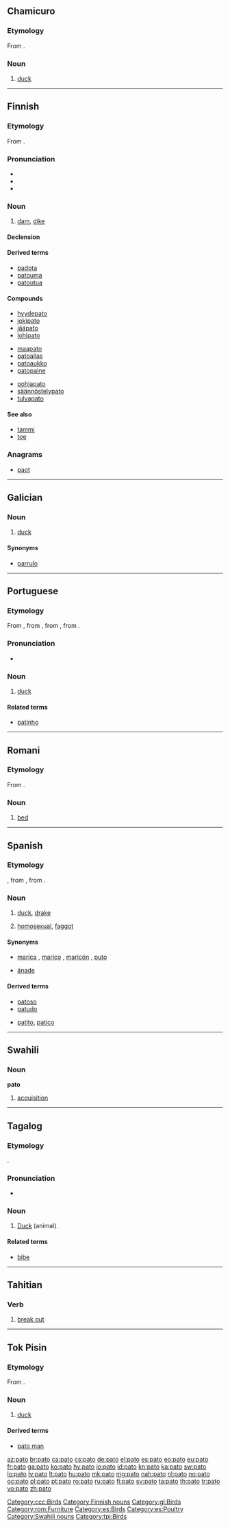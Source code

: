 {{also|pāto|pato-|Pato}}
==Chamicuro==

===Etymology===
From {{etyl|es|ccc}} {{term|pato|lang=es}}.

===Noun===
{{head|ccc|noun}}

# [[duck]]

[[Category:ccc:Birds]]

----

==Finnish==
{{wikipedia|lang=fi}}

===Etymology===
From {{etyl|fiu-pro|fi}} {{term/t|fiu-pro|*paδɜ}}.

===Pronunciation===
* {{IPA|lang=fi|[ˈpɑto]}}
* {{rhymes|ɑto|lang=fi}}
* {{hyphenation|pa|to}}

===Noun===
{{fi-noun}}

# [[dam]], [[dike]]

====Declension====
{{fi-decl-valo|pa|t|d}}

====Derived terms====
* [[padota]]
* [[patouma]]
* [[patoutua]]

====Compounds====
{{rel-top3|compounds}}
* [[hyydepato]]
* [[jokipato]]
* [[jääpato]]
* [[lohipato]]
{{rel-mid3}}
* [[maapato]]
* [[patoallas]]
* [[patoaukko]]
* [[patopaine]]
{{rel-mid3}}
* [[pohjapato]]
* [[säännöstelypato]]
* [[tulvapato]]
{{rel-bottom}}

====See also====
* [[tammi]]
* [[toe]]

===Anagrams===
* [[paot#Finnish|paot]]

[[Category:Finnish nouns]]

----

==Galician==

===Noun===
{{gl-noun|m}}

# [[duck]]

====Synonyms====
* [[parrulo]]

[[Category:gl:Birds]]

----

==Portuguese==

===Etymology===
From {{etyl|roa-ptg|pt}} {{term|pato|lang=roa-ptg}}, from {{etyl|xaa|pt}} {{term||tr=páṭṭ|sc=Arab|lang=xaa}}, from {{etyl|ar|pt}} {{term|بط|tr=baṭṭ||duck|sc=Arab|lang=ar}}, from {{etyl|fa|pt}} {{term|بت||duck|tr=bat|sc=fa-Arab|lang=fa}}.

===Pronunciation===
* {{a|PT}} {{IPA|/ˈpa.tu/|lang=pt}}

===Noun===
{{pt-noun|m|f=pata}}

# [[duck]]

====Related terms====
* [[patinho#Portuguese|patinho]]

----

==Romani==

===Etymology===
From {{etyl|ro|rom}} {{term|pat||bed|lang=ro}}.

===Noun===
{{rom-noun|pat|m|o|ura}}

# [[bed]]

[[Category:rom:Furniture]]

----

==Spanish==

===Etymology===
{{etyl|xaa|es}} {{term||tr=páṭṭ|sc=Arab|lang=xaa}}, from {{etyl|ar|es}} {{term|بط|tr=baṭṭ||duck|sc=Arab|lang=ar}}, from {{etyl|fa|es}} {{term|بت||duck|tr=bat|sc=fa-Arab|lang=fa}}.

===Noun===
{{es-noun|m|f=pata}}

# [[duck]], [[drake]]
# {{context|vulgar|slang|lang=es|Antilles|Nicaragua|Venezuela|Puerto Rico}} [[homosexual]], [[faggot]]

====Synonyms====
* {{sense|homosexual}} [[marica]] {{g|m}}, [[marico]] {{g|m}}, [[maricón]] {{g|m}}, [[puto]] {{g|m}}
* {{sense|duck}} [[ánade]]

====Derived terms====
* [[patoso]]
* [[patudo]]
* {{sense|diminutives}} [[patito]], [[patico]]

[[Category:es:Birds]]
[[Category:es:Poultry]]

----

==Swahili==

===Noun===
'''pato'''

# [[acquisition]]

[[Category:Swahili nouns]]

----

==Tagalog==

===Etymology===
{{etyl|es|tl}} {{term|pato|lang=es||duck}}.

===Pronunciation===
* {{IPA|/ˈpaː.tɔ/|lang=tl}}

===Noun===
{{tl-noun}}

# [[duck#English|Duck]] (animal).

====Related terms====
* [[bibe#Tagalog|bibe]]

----

==Tahitian==

===Verb===
{{head|ty|verb}}

# [[break out]]

----

==Tok Pisin==

===Etymology===
From {{etyl|pt|tpi}} {{term|pato|lang=pt}}.

===Noun===
{{head|tpi|noun}}

# [[duck]]

====Derived terms====
* [[pato man]]

[[Category:tpi:Birds]]

[[az:pato]]
[[br:pato]]
[[ca:pato]]
[[cs:pato]]
[[de:pato]]
[[el:pato]]
[[es:pato]]
[[eo:pato]]
[[eu:pato]]
[[fr:pato]]
[[ga:pato]]
[[ko:pato]]
[[hy:pato]]
[[io:pato]]
[[id:pato]]
[[kn:pato]]
[[ka:pato]]
[[sw:pato]]
[[lo:pato]]
[[lv:pato]]
[[lt:pato]]
[[hu:pato]]
[[mk:pato]]
[[mg:pato]]
[[nah:pato]]
[[nl:pato]]
[[no:pato]]
[[oc:pato]]
[[pl:pato]]
[[pt:pato]]
[[ro:pato]]
[[ru:pato]]
[[fi:pato]]
[[sv:pato]]
[[ta:pato]]
[[th:pato]]
[[tr:pato]]
[[vo:pato]]
[[zh:pato]]